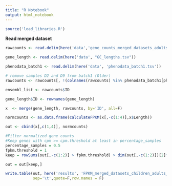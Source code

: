 ```yaml
---
title: "R Notebook"
output: html_notebook
---
```



```r
source('load_libraries.R')
```

**Read merged dataset**
```r
rawcounts <- read.delim(here('data','gene_counts_merged_datasets_adults_children.txt'))

gene_length <- read.delim(here('data', "GC_lengths.tsv"))

phenodata_batch1 <- read.delim(here('data', 'phenodata_batch1.tsv'))
```

```r
# remove samples D2 and D9 from batch1 (Older)
rawcounts <- rawcounts[, !(colnames(rawcounts) %in% phenodata_batch1[phenodata_batch1$timepoint != 'baseline',1])]

ensembl_list <- rawcounts$ID

gene_length$ID <- rownames(gene_length)

x  <- merge(gene_length, rawcounts, by='ID', all=F)

normcounts <- as.data.frame(calculateFPKM(x[,-c(1:4)],x$Length))

out <- cbind(x[,c(1,4)], normcounts)

#Filter normalized gene counts 
#Keep genes with cpm >= cpm.threshold at least in percentage_samples
percentage_samples = 0.5
fpkm.threshold = 1
keep = rowSums(out[,-c(1:2)] > fpkm.threshold) > dim(out[,-c(1:2)])[2]*percentage_samples 

out = out[keep,]

write.table(out, here('results', 'FPKM_merged_datasets_children_adults_older.txt'),
            sep='\t',quote=F,row.names = F)

```

